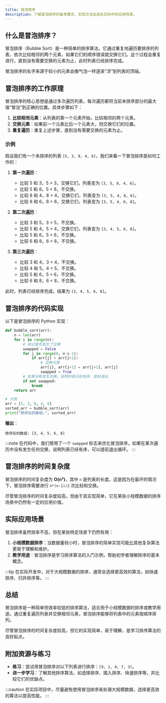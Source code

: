```yaml
---
title: 冒泡排序
description: 了解冒泡排序的基本概念、实现方法及其在实际中的应用场景。
---
```


## 什么是冒泡排序？

冒泡排序（Bubble Sort）是一种简单的排序算法。它通过重复地遍历要排序的列表，依次比较相邻的两个元素，如果它们的顺序错误就交换它们。这个过程会重复进行，直到没有需要交换的元素为止，此时列表已经排序完成。

冒泡排序的名字来源于较小的元素会像气泡一样逐渐“浮”到列表的顶端。

## 冒泡排序的工作原理

冒泡排序的核心思想是通过多次遍历列表，每次遍历都将当前未排序部分的最大值“冒泡”到正确的位置。具体步骤如下：

1. **比较相邻元素**：从列表的第一个元素开始，比较相邻的两个元素。
2. **交换元素**：如果前一个元素比后一个元素大，则交换它们的位置。
3. **重复遍历**：重复上述步骤，直到没有需要交换的元素为止。

### 示例

假设我们有一个未排序的列表 `[5, 3, 8, 4, 6]`，我们来看一下冒泡排序是如何工作的：

1. **第一次遍历**：
   - 比较 5 和 3，5 > 3，交换它们，列表变为 `[3, 5, 8, 4, 6]`。
   - 比较 5 和 8，5 < 8，不交换。
   - 比较 8 和 4，8 > 4，交换它们，列表变为 `[3, 5, 4, 8, 6]`。
   - 比较 8 和 6，8 > 6，交换它们，列表变为 `[3, 5, 4, 6, 8]`。

2. **第二次遍历**：
   - 比较 3 和 5，3 < 5，不交换。
   - 比较 5 和 4，5 > 4，交换它们，列表变为 `[3, 4, 5, 6, 8]`。
   - 比较 5 和 6，5 < 6，不交换。
   - 比较 6 和 8，6 < 8，不交换。

3. **第三次遍历**：
   - 比较 3 和 4，3 < 4，不交换。
   - 比较 4 和 5，4 < 5，不交换。
   - 比较 5 和 6，5 < 6，不交换。
   - 比较 6 和 8，6 < 8，不交换。

此时，列表已经排序完成，结果为 `[3, 4, 5, 6, 8]`。

## 冒泡排序的代码实现

以下是冒泡排序的 Python 实现：

```python
def bubble_sort(arr):
    n = len(arr)
    for i in range(n):
        # 标记是否发生了交换
        swapped = False
        for j in range(0, n-i-1):
            if arr[j] > arr[j+1]:
                # 交换元素
                arr[j], arr[j+1] = arr[j+1], arr[j]
                swapped = True
        # 如果没有发生交换，说明列表已经有序，提前退出
        if not swapped:
            break
    return arr

# 示例
arr = [5, 3, 8, 4, 6]
sorted_arr = bubble_sort(arr)
print("排序后的数组:", sorted_arr)
```

**输出**：
```
排序后的数组: [3, 4, 5, 6, 8]
```

:::note
在代码中，我们使用了一个 `swapped` 标志来优化冒泡排序。如果在某次遍历中没有发生任何交换，说明列表已经有序，可以提前退出循环。
:::

## 冒泡排序的时间复杂度

冒泡排序的时间复杂度为 **O(n²)**，其中 `n` 是列表的长度。这是因为在最坏的情况下，冒泡排序需要进行 `n*(n-1)/2` 次比较和交换。

尽管冒泡排序的时间复杂度较高，但由于其实现简单，它在某些小规模数据的排序场景中仍然有一定的应用价值。

## 实际应用场景

冒泡排序虽然效率不高，但在某些特定场景下仍然有用：

1. **小规模数据排序**：当数据量较小时，冒泡排序的简单实现可能比其他复杂算法更易于理解和维护。
2. **教学用途**：冒泡排序是学习排序算法的入门示例，帮助初学者理解排序的基本概念。

:::tip
在实际开发中，对于大规模数据的排序，通常会选择更高效的算法，如快速排序、归并排序等。
:::

## 总结

冒泡排序是一种简单但效率较低的排序算法，适合用于小规模数据的排序或教学用途。通过重复遍历列表并交换相邻元素，冒泡排序能够将列表中的元素按顺序排列。

尽管冒泡排序的时间复杂度较高，但它的实现简单，易于理解，是学习排序算法的良好起点。

## 附加资源与练习

- **练习**：尝试用冒泡排序对以下列表进行排序：`[9, 1, 4, 7, 3]`。
- **进一步学习**：了解其他排序算法，如选择排序、插入排序、快速排序等，并比较它们的优缺点。

:::caution
在实际项目中，尽量避免使用冒泡排序来处理大规模数据，选择更高效的算法以提高性能。
:::